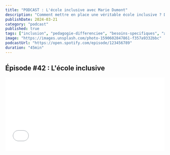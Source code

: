 ```yaml
---
title: "PODCAST : L'école inclusive avec Marie Dumont"
description: "Comment mettre en place une véritable école inclusive ? Discussion avec Marie Dumont, experte en pédagogie différenciée"
publishDate: 2024-03-21
category: "podcast"
published: true
tags: ["inclusion", "pedagogie-differenciee", "besoins-specifiques", "adaptation"]
image: "https://images.unsplash.com/photo-1590602847861-f357a9332bbc"
podcastUrl: "https://open.spotify.com/episode/123456789"
duration: "45min"
---
```



## Épisode #42 : L'école inclusive

<div class="my-8">
  <iframe 
    src={`https://open.spotify.com/embed/episode/${frontmatter.podcastUrl.split('/').pop()}`}
    width="100%" 
    height="232" 
    frameBorder="0" 
    allowfullscreen="" 
    allow="autoplay; clipboard-write; encrypted-media; fullscreen; picture-in-picture"
    loading="lazy"
    class="rounded-lg shadow-lg"
  />
</div>

## Dans cet épisode

Marie Dumont, experte en pédagogie différenciée, nous explique comment mettre en place une école véritablement inclusive.

<Alert type="info">
  Enseignante spécialisée depuis 15 ans, Marie accompagne les équipes pédagogiques dans la mise en place de pratiques inclusives.
</Alert>

## Les thèmes abordés

### 1. Qu'est-ce que l'école inclusive ?
- Définition et enjeux
- Cadre légal
- Objectifs concrets

### 2. Outils et méthodes
- Adaptations pédagogiques
- Aménagements matériels
- Collaboration avec les familles

### 3. Retours d'expérience
- Cas pratiques
- Succès et difficultés
- Solutions concrètes

<Alert type="tip">
  "Commencez par de petits changements et observez leurs impacts avant d'aller plus loin."
</Alert>

## Ressources mentionnées

- Guide de l'école inclusive
- Outils d'adaptation pédagogique
- Références bibliographiques

## Prochain épisode

Ne manquez pas notre prochain épisode sur l'évaluation bienveillante ! 